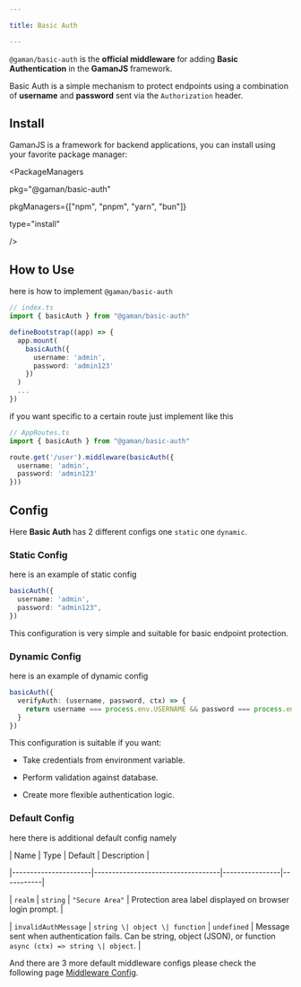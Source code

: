 ```yaml
---

title: Basic Auth

---
```


`@gaman/basic-auth` is the **official middleware** for adding **Basic Authentication** in the **GamanJS** framework.

Basic Auth is a simple mechanism to protect endpoints using a combination of **username** and **password** sent via the `Authorization` header.

## Install


GamanJS is a framework for backend applications, you can install using your favorite package manager:

<PackageManagers

  pkg="@gaman/basic-auth"

  pkgManagers={["npm", "pnpm", "yarn", "bun"]}

  type="install"

 />

## How to Use

here is how to implement `@gaman/basic-auth`

 ```ts
 // index.ts
 import { basicAuth } from "@gaman/basic-auth"

 defineBootstrap((app) => {
   app.mount(
     basicAuth({
       username: 'admin',
       password: 'admin123'
     })
   )
   ...
 })
 ```

if you want specific to a certain route just implement like this

 ```ts
 // AppRoutes.ts
 import { basicAuth } from "@gaman/basic-auth"

 route.get('/user').middleware(basicAuth({
   username: 'admin',
   password: 'admin123'
 }))
 ```

## Config

Here **Basic Auth** has 2 different configs one `static` one `dynamic`.

### Static Config

here is an example of static config

 ```ts
 basicAuth({
   username: 'admin',
   password: "admin123",
 })
 ```

This configuration is very simple and suitable for basic endpoint protection.

### Dynamic Config

here is an example of dynamic config

 ```ts
 basicAuth({
   verifyAuth: (username, password, ctx) => {
     return username === process.env.USERNAME && password === process.env.PASSWORD
   }
 })
 ```

This configuration is suitable if you want:

- Take credentials from environment variable.

- Perform validation against database.

- Create more flexible authentication logic.

### Default Config

here there is additional default config namely

| Name                 | Type                              | Default        | Description |

|----------------------|-----------------------------------|----------------|-----------|

| `realm`              | `string`                          | `"Secure Area"` | Protection area label displayed on browser login prompt. |

| `invalidAuthMessage` | `string \| object \| function`    | `undefined`    | Message sent when authentication fails. Can be string, object (JSON), or function `async (ctx) => string \| object`. |

And there are 3 more default middleware configs please check the following page [Middleware Config](/docs/overview/middlewares/#middleware-config).